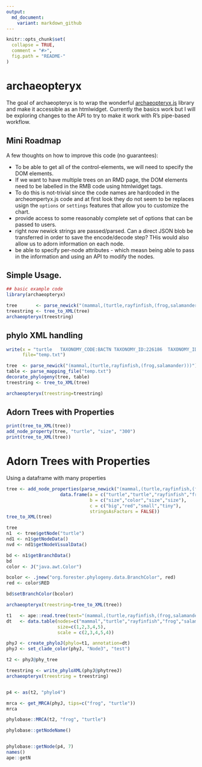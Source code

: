 ```yaml
---
output:
  md_document:
    variant: markdown_github
---
```


<!-- README.md is generated from README.Rmd. Please edit that file -->

```r
knitr::opts_chunk$set(
  collapse = TRUE,
  comment = "#>",
  fig.path = "README-"
)
```

# archaeopteryx

The goal of archaeopteryx is to wrap the wonderful [archaeopteryx.js](https://sites.google.com/site/cmzmasek/home/software/archaeopteryx-js) library and make it accessible as an htmlwidget. Currently the basics work but I will be exploring changes to the API to try to make it work with R's pipe-based workflow.

## Mini Roadmap

A few thoughts on how to improve this code (no guarantees):

- To be able to get all of the control-elements, we will need to specify the DOM elements.
- If we want to have multiple trees on an RMD page, the DOM elements need to be labelled in the RMB code using htmlwidget tags.
- To do this is not-trivial since the code names are hardcoded in the archeompertyx.js code and at first look they do not seem to be replaces usign the `options` or `settings` features that allow you to customize the chart.
- provide access to some reasonably complete set of options that can be passed to users.
- right now newick strings are passed/parsed. Can a direct JSON blob be transferred in order to save the encode/decode step? THis would also allow us to adorn information on each node.
- be able to specify per-node attributes - which measn being able to pass in the information and using an API to modify the nodes.


## Simple Usage.


```r
## basic example code
library(archaeopteryx)

tree       <- parse_newick("(mammal,(turtle,rayfinfish,(frog,salamander)))")
treestring <- tree_to_XML(tree)
archaeopteryx(treestring)

```

## phylo XML handling

```r
write(x = "turtle	TAXONOMY_CODE:BACTN	TAXONOMY_ID:226186	TAXONOMY_ID_PROVIDER:ncbi	TAXONOMY_SN:Bacteroides thetaiotaomicron	SEQ_ACCESSION:29341016	SEQ_ACCESSION_SOURCE:gi SEQ_NAME:SusD SEQ_SYMBOL:BT3701",
      file="temp.txt")

tree  <- parse_newick("(mammal,(turtle,rayfinfish,(frog,salamander)))")
table <- parse_mapping_file("temp.txt")
decorate_phylogeny(tree, table)
treestring <- tree_to_XML(tree)

archaeopteryx(treestring=treestring)
```

## Adorn Trees with Properties

```r
print(tree_to_XML(tree))
add_node_property(tree, "turtle", "size", "300")
print(tree_to_XML(tree))

```

# Adorn Trees with Properties

Using a dataframe with many properties

```r
tree <- add_node_properties(parse_newick("(mammal,(turtle,rayfinfish,(frog,salamander)))"),
                    data.frame(a = c("turtle","turtle","rayfinfish","frog"),
                               b = c("size","color","size","size"),
                               c = c("big","red","small","tiny"),
                               stringsAsFactors = FALSE))
tree_to_XML(tree)
```

```r
tree
n1  <- tree$getNode("turtle")
nd1 <- n1$getNodeData()
nvd <- nd1$getNodeVisualData()

bd <- n1$getBranchData()
bd
color <- J("java.awt.Color")

bcolor <- .jnew("org.forester.phylogeny.data.BranchColor", red)
red <- color$RED

bd$setBranchColor(bcolor)

archaeopteryx(treestring=tree_to_XML(tree))
```

```r

t1   <- ape::read.tree(text="(mammal,(turtle,rayfinfish,(frog,salamander)));")
dt   <- data.table(nodes=c("mammal","turtle","rayfinfish","frog","salamander"), 
                   size=c(1,2,3,4,5),
                   scale = c(2,3,4,5,4))

phyJ <- create_phyloJ(phylo=t1, annotation=dt)
phyJ <- set_clade_color(phyJ, "Node3", "test")

t2 <- phyJ@phy_tree

treestring <- write_phyloXML(phyJ@phytreeJ)
archaeopteryx(treestring = treestring)


p4 <- as(t2, "phylo4")

mrca <- get_MRCA(phyJ, tips=c("frog", "turtle"))
mrca

phylobase::MRCA(t2, "frog", "turtle")

phylobase::getNodeName()


phylobase::getNode(p4, 7)
names()
ape::getN

```
